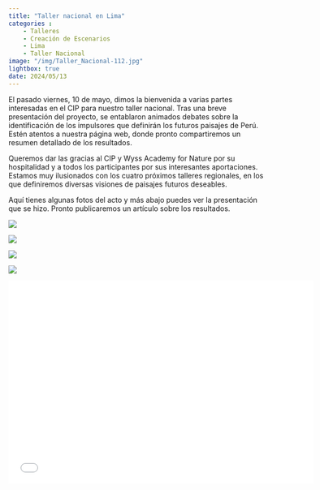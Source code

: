 ```yaml
---
title: "Taller nacional en Lima"
categories : 
    - Talleres
    - Creación de Escenarios
    - Lima
    - Taller Nacional
image: "/img/Taller_Nacional-112.jpg"
lightbox: true
date: 2024/05/13
---
```


El pasado viernes, 10 de mayo, dimos la bienvenida a varias partes interesadas en el CIP para nuestro taller nacional. Tras una breve presentación del proyecto, se entablaron animados debates sobre la identificación de los impulsores que definirán los futuros paisajes de Perú. Estén atentos a nuestra página web, donde pronto compartiremos un resumen detallado de los resultados.  

 Queremos dar las gracias al CIP y Wyss Academy for Nature por su hospitalidad y a todos los participantes por sus interesantes aportaciones. Estamos muy ilusionados con los cuatro próximos talleres regionales, en los que definiremos diversas visiones de paisajes futuros deseables. 


Aquí tienes algunas fotos del acto y más abajo puedes ver la presentación que se hizo. Pronto publicaremos un artículo sobre los resultados.

::: {layout-nrow=2}
![](../img/Taller_Nacional-87.jpg){group="my-gallery"}

![](../img/Taller_Nacional-17.jpg){group="my-gallery"}

![](../img/Taller_Nacional-52.jpg){group="my-gallery"}

![](../img/Taller_Nacional-112.jpg){group="my-gallery"}
:::

```{=html}
<div class="embed-container">
  <p align="center"><iframe width="600" height="400" src="National_workshop_pres.pdf" style="border: 0.5px" ></iframe
  /p>
</div>
```



